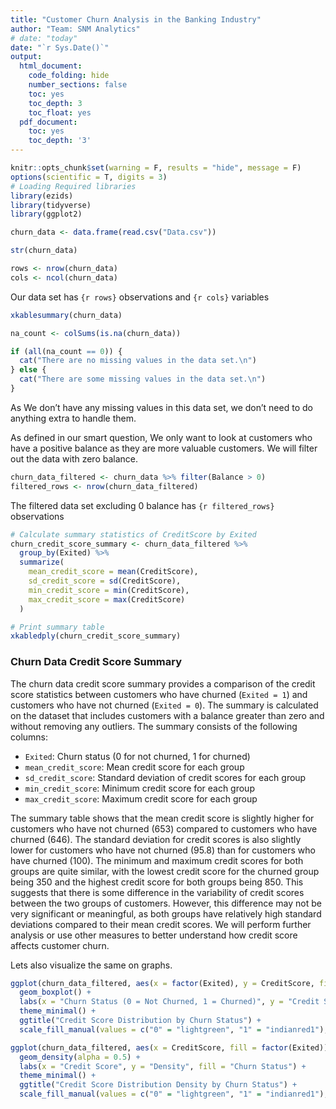 ```yaml
---
title: "Customer Churn Analysis in the Banking Industry"
author: "Team: SNM Analytics"
# date: "today"
date: "`r Sys.Date()`"
output:
  html_document:
    code_folding: hide
    number_sections: false
    toc: yes
    toc_depth: 3
    toc_float: yes
  pdf_document:
    toc: yes
    toc_depth: '3'
---
```


```r
knitr::opts_chunk$set(warning = F, results = "hide", message = F)
options(scientific = T, digits = 3)
# Loading Required libraries
library(ezids)
library(tidyverse)
library(ggplot2)
```

```r
churn_data <- data.frame(read.csv("Data.csv"))
```

```r
str(churn_data)
```

```r
rows <- nrow(churn_data)
cols <- ncol(churn_data)
```

Our data set has `{r rows}` observations and `{r cols}` variables


```r
xkablesummary(churn_data)
```

```r
na_count <- colSums(is.na(churn_data))

if (all(na_count == 0)) {
  cat("There are no missing values in the data set.\n")
} else {
  cat("There are some missing values in the data set.\n")
}
```
As We don’t have any missing values in this data set, we don’t need to do anything extra to handle them. 

As defined in our smart question, We only want to look at customers who have a positive balance as they are more valuable customers. We will filter out the data with zero balance.

```r
churn_data_filtered <- churn_data %>% filter(Balance > 0)
filtered_rows <- nrow(churn_data_filtered)
```
The filtered data set excluding 0 balance has `{r filtered_rows}` observations



```r
# Calculate summary statistics of CreditScore by Exited
churn_credit_score_summary <- churn_data_filtered %>%
  group_by(Exited) %>%
  summarize(
    mean_credit_score = mean(CreditScore),
    sd_credit_score = sd(CreditScore),
    min_credit_score = min(CreditScore),
    max_credit_score = max(CreditScore)
  )

# Print summary table
xkabledply(churn_credit_score_summary)
```

### Churn Data Credit Score Summary

The churn data credit score summary provides a comparison of the credit score statistics between customers who have churned (`Exited = 1`) and customers who have not churned (`Exited = 0`). The summary is calculated on the dataset that includes customers with a balance greater than zero and without removing any outliers. The summary consists of the following columns:

- `Exited`: Churn status (0 for not churned, 1 for churned)
- `mean_credit_score`: Mean credit score for each group
- `sd_credit_score`: Standard deviation of credit scores for each group
- `min_credit_score`: Minimum credit score for each group
- `max_credit_score`: Maximum credit score for each group

The summary table shows that the mean credit score is slightly higher for customers who have not churned (653) compared to customers who have churned (646). The standard deviation for credit scores is also slightly lower for customers who have not churned (95.8) than for customers who have churned (100). The minimum and maximum credit scores for both groups are quite similar, with the lowest credit score for the churned group being 350 and the highest credit score for both groups being 850. This suggests that there is some difference in the variability of credit scores between the two groups of customers. However, this difference may not be very significant or meaningful, as both groups have relatively high standard deviations compared to their mean credit scores. We will perform further analysis or use other measures to better understand how credit score affects customer churn.

Lets also visualize the same on graphs. 


```r
ggplot(churn_data_filtered, aes(x = factor(Exited), y = CreditScore, fill = factor(Exited))) +
  geom_boxplot() +
  labs(x = "Churn Status (0 = Not Churned, 1 = Churned)", y = "Credit Score", fill = "Churn Status") +
  theme_minimal() +
  ggtitle("Credit Score Distribution by Churn Status") +
  scale_fill_manual(values = c("0" = "lightgreen", "1" = "indianred1"), labels = c("0" = "Not Churned (0)", "1" = "Churned (1)"))
```

```r
ggplot(churn_data_filtered, aes(x = CreditScore, fill = factor(Exited))) +
  geom_density(alpha = 0.5) +
  labs(x = "Credit Score", y = "Density", fill = "Churn Status") +
  theme_minimal() +
  ggtitle("Credit Score Distribution Density by Churn Status") +
  scale_fill_manual(values = c("0" = "lightgreen", "1" = "indianred1"), labels = c("0" = "(0 = Not Churned)", "1" = "(1 = Churned)"))
```